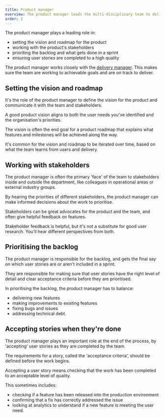 ```yaml
---
title: Product manager
overview: The product manager leads the multi-disciplinary team to deliver a product or service that meets users' needs.
order: 2
---
```


The product manager plays a leading role in:

- setting the vision and roadmap for the product
- working with the product's stakeholders
- prioriting the backlog and what gets done in a sprint
- ensuring user stories are completed to a high quality

The product manager works closely with the [delivery manager](../delivery-manager/). This makes sure the team are working to achievable goals and are on track to deliver.

## Setting the vision and roadmap

It's the role of the product manager to define the vision for the product and communicate it with the team and stakeholders.

A good product vision aligns to both the user needs you've identified and the organisation's priorities.

The vision is often the end goal for a product roadmap that explains what features and milestones will be achieved along the way.

It's common for the vision and roadmap to be iterated over time, based on what the team learns from users and delivery.

## Working with stakeholders

The product manager is often the primary 'face' of the team to stakeholders inside and outside the department, like colleagues in operational areas or external industry groups.

By hearing the priorities of different stakeholders, the product manager can make informed decisions about the work to prioritise.

Stakeholders can be great advocates for the product and the team, and often give helpful feedback on features.

<PageAlert tone="warning">
	Stakeholder feedback is helpful, but it's not a substitute for good user
	research. You'll hear different perspectives from both.
</PageAlert>

## Prioritising the backlog

The product manager is responsible for the backlog, and gets the final say on which user stories are or aren't included in a sprint.

They are responsible for making sure that user stories have the right level of detail and clear acceptance criteria before they are prioritised.

In prioritising the backlog, the product manager has to balance:

- delivering new features
- making improvements to existing features
- fixing bugs and issues
- addressing technical debt.

## Accepting stories when they're done

The product manager plays an important role at the end of the process, by 'accepting' user stories as they are completed by the team.

<PageAlert tone="info">
	The requirements for a story, called the 'acceptance criteria', should be
	defined before the work begins.
</PageAlert>

Accepting a user story means checking that the work has been completed to an acceptable level of quality.

This sometimes includes:

- checking if a feature has been released into the production environment
- confirming that a fix has correctly addressed the issue
- looking at analytics to understand if a new feature is meeting the user need.
